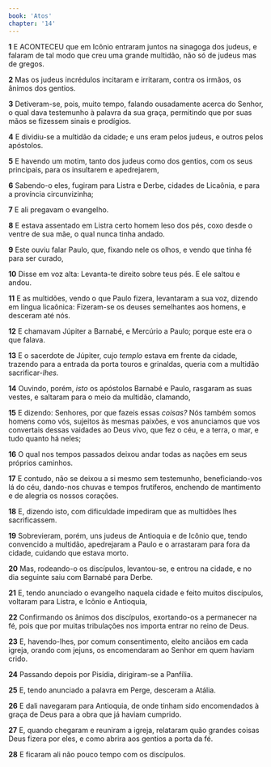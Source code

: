 ```yaml
---
book: 'Atos'
chapter: '14'
---
```


**1** E ACONTECEU que em Icônio entraram juntos na sinagoga dos judeus, e falaram de tal modo que creu uma grande multidão, não só de judeus mas de gregos.

**2** Mas os judeus incrédulos incitaram e irritaram, contra os irmãos, os ânimos dos gentios.

**3** Detiveram-se, pois, muito tempo, falando ousadamente acerca do Senhor, o qual dava testemunho à palavra da sua graça, permitindo que por suas mãos se fizessem sinais e prodígios.

**4** E dividiu-se a multidão da cidade; e uns eram pelos judeus, e outros pelos apóstolos.

**5** E havendo um motim, tanto dos judeus como dos gentios, com os seus principais, para os insultarem e apedrejarem,

**6** Sabendo-o eles, fugiram para Listra e Derbe, cidades de Licaônia, e para a província circunvizinha;

**7** E ali pregavam o evangelho.

**8** E estava assentado em Listra certo homem leso dos pés, coxo desde o ventre de sua mãe, o qual nunca tinha andado.

**9** Este ouviu falar Paulo, que, fixando nele os olhos, e vendo que tinha fé para ser curado,

**10** Disse em voz alta: Levanta-te direito sobre teus pés. E ele saltou e andou.

**11** E as multidões, vendo o que Paulo fizera, levantaram a sua voz, dizendo em língua licaônica: Fizeram-se os deuses semelhantes aos homens, e desceram até nós.

**12** E chamavam Júpiter a Barnabé, e Mercúrio a Paulo; porque este era o que falava.

**13** E o sacerdote de Júpiter, cujo _templo_ estava em frente da cidade, trazendo para a entrada da porta touros e grinaldas, queria com a multidão sacrificar-_lhes._

**14** Ouvindo, porém, _isto_ os apóstolos Barnabé e Paulo, rasgaram as suas vestes, e saltaram para o meio da multidão, clamando,

**15** E dizendo: Senhores, por que fazeis essas _coisas?_ Nós também somos homens como vós, sujeitos às mesmas paixões, e vos anunciamos que vos convertais dessas vaidades ao Deus vivo, que fez o céu, e a terra, o mar, e tudo quanto há neles;

**16** O qual nos tempos passados deixou andar todas as nações em seus próprios caminhos.

**17** E contudo, não se deixou a si mesmo sem testemunho, beneficiando-vos lá do céu, dando-nos chuvas e tempos frutíferos, enchendo de mantimento e de alegria os nossos corações.

**18** E, dizendo isto, com dificuldade impediram que as multidões lhes sacrificassem.

**19** Sobrevieram, porém, uns judeus de Antioquia e de Icônio que, tendo convencido a multidão, apedrejaram a Paulo e o arrastaram para fora da cidade, cuidando que estava morto.

**20** Mas, rodeando-o os discípulos, levantou-se, e entrou na cidade, e no dia seguinte saiu com Barnabé para Derbe.

**21** E, tendo anunciado o evangelho naquela cidade e feito muitos discípulos, voltaram para Listra, e Icônio e Antioquia,

**22** Confirmando os ânimos dos discípulos, exortando-os a permanecer na fé, pois que por muitas tribulações nos importa entrar no reino de Deus.

**23** E, havendo-lhes, por comum consentimento, eleito anciãos em cada igreja, orando com jejuns, os encomendaram ao Senhor em quem haviam crido.

**24** Passando depois por Pisídia, dirigiram-se a Panfília.

**25** E, tendo anunciado a palavra em Perge, desceram a Atália.

**26** E dali navegaram para Antioquia, de onde tinham sido encomendados à graça de Deus para a obra que já haviam cumprido.

**27** E, quando chegaram e reuniram a igreja, relataram quão grandes coisas Deus fizera por eles, e como abrira aos gentios a porta da fé.

**28** E ficaram ali não pouco tempo com os discípulos.
